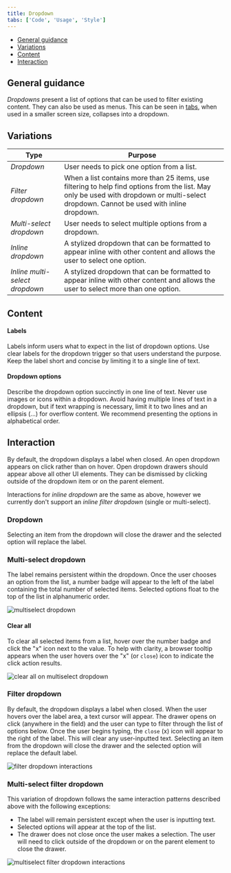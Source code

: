 ```yaml
---
title: Dropdown
tabs: ['Code', 'Usage', 'Style']
---
```


<AnchorLinks>
  
- [General guidance](#general-guidance) 
- [Variations](#variations)
- [Content](#content) 
- [Interaction](#interaction)

</AnchorLinks>

## General guidance

_Dropdowns_ present a list of options that can be used to filter existing content. They can also be used as menus. This can be seen in [tabs](/components/tabs), when used in a smaller screen size, collapses into a dropdown.

## Variations

| Type                           | Purpose                                                                                                                                                                                  |
| ------------------------------ | ---------------------------------------------------------------------------------------------------------------------------------------------------------------------------------------- |
| _Dropdown_                     | User needs to pick one option from a list.                                                                                                                                               |
| _Filter dropdown_              | When a list contains more than 25 items, use filtering to help find options from the list. May only be used with dropdown or multi-select dropdown. Cannot be used with inline dropdown. |
| _Multi-select dropdown_        | User needs to select multiple options from a dropdown.                                                                                                                                   |
| _Inline dropdown_              | A stylized dropdown that can be formatted to appear inline with other content and allows the user to select one option.                                                                  |
| _Inline multi-select dropdown_ | A stylized dropdown that can be formatted to appear inline with other content and allows the user to select more than one option.                                                        |

## Content

#### Labels

Labels inform users what to expect in the list of dropdown options. Use clear labels for the dropdown trigger so that users understand the purpose. Keep the label short and concise by limiting it to a single line of text.

#### Dropdown options

Describe the dropdown option succinctly in one line of text. Never use images or icons within a dropdown. Avoid having multiple lines of text in a dropdown, but if text wrapping is necessary, limit it to two lines and an ellipsis (...) for overflow content. We recommend presenting the options in alphabetical order.

## Interaction

By default, the dropdown displays a label when closed. An open dropdown appears on click rather than on hover. Open dropdown drawers should appear above all other UI elements. They can be dismissed by clicking outside of the dropdown item or on the parent element.

Interactions for _inline dropdown_ are the same as above, however we currently don't support an _inline filter dropdown_ (single or multi-select).

### Dropdown

Selecting an item from the dropdown will close the drawer and the selected option will replace the label.

### Multi-select dropdown

The label remains persistent within the dropdown. Once the user chooses an option from the list, a number badge will appear to the left of the label containing the total number of selected items. Selected options float to the top of the list in alphanumeric order.

<ImageComponent cols="8">

![multiselect dropdown](images/dropdown-usage-1.png)

</ImageComponent>

#### Clear all

To clear all selected items from a list, hover over the number badge and click the "x" icon next to the value. To help with clarity, a browser tooltip appears when the user hovers over the "x" (or `close`) icon to indicate the click action results.

<ImageComponent cols="8">

![clear all on multiselect dropdown](images/dropdown-usage-2.png)

</ImageComponent>

### Filter dropdown

By default, the dropdown displays a label when closed. When the user hovers over the label area, a text cursor will appear. The drawer opens on click (anywhere in the field) and the user can type to filter through the list of options below. Once the user begins typing, the `close` (x) icon will appear to the right of the label. This will clear any user-inputted text. Selecting an item from the dropdown will close the drawer and the selected option will replace the default label.

<ImageComponent cols="8">

![filter dropdown interactions](images/dropdown-usage-3.png)

</ImageComponent>

### Multi-select filter dropdown

This variation of dropdown follows the same interaction patterns described above with the following exceptions:

- The label will remain persistent except when the user is inputting text.
- Selected options will appear at the top of the list.
- The drawer does not close once the user makes a selection. The user will need to click outside of the dropdown or on the parent element to close the drawer.

<ImageComponent cols="8">

![multiselect filter dropdown interactions](images/dropdown-usage-4.png)

</ImageComponent>
